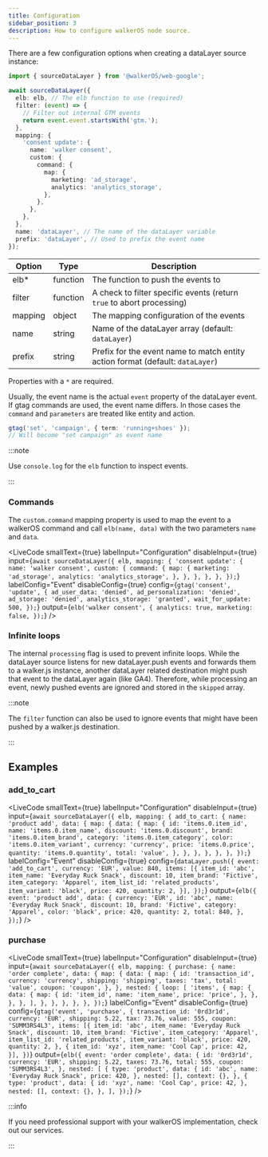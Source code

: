 ```yaml
---
title: Configuration
sidebar_position: 3
description: How to configure walkerOS node source.
---
```



There are a few configuration options when creating a dataLayer source instance:

```ts
import { sourceDataLayer } from '@walkerOS/web-google';

await sourceDataLayer({
  elb: elb, // The elb function to use (required)
  filter: (event) => {
    // Filter out internal GTM events
    return event.event.startsWith('gtm.');
  },
  mapping: {
    'consent update': {
      name: 'walker consent',
      custom: {
        command: {
          map: {
            marketing: 'ad_storage',
            analytics: 'analytics_storage',
          },
        },
      },
    },
  },
  name: 'dataLayer', // The name of the dataLayer variable
  prefix: 'dataLayer', // Used to prefix the event name
});
```

| Option  | Type     | Description                                                                                                 |
| ------- | -------- | ----------------------------------------------------------------------------------------------------------- |
| elb\*   | function | The function to push the events to                                                                          |
| filter  | function | A check to filter specific events (return `true` to abort processing)                                       |
| mapping | object   | The&nbsp;<Link to="/docs/destinations/event_mapping#eventconfig">mapping configuration</Link> of the events |
| name    | string   | Name of the dataLayer array (default: `dataLayer`)                                                          |
| prefix  | string   | Prefix for the event name to match entity action format (default: `dataLayer`)                              |

Properties with a `*` are required.

Usually, the event name is the actual `event` property of the dataLayer event.
If&nbsp;<Link to="https://developers.google.com/tag-platform/gtagjs/reference">gtag
commands</Link> are used, the event name differs. In those cases the `command`
and `parameters` are treated like entity and action.

```ts
gtag('set', 'campaign', { term: 'running+shoes' });
// Will become "set campaign" as event name
```

:::note

Use `console.log` for the `elb` function to inspect events.

:::

### Commands

The `custom.command` mapping property is used to map the event to a walkerOS
command and call `elb(name, data)` with the two parameters `name` and `data`.

<LiveCode
  smallText={true}
  labelInput="Configuration"
  disableInput={true}
  input={`await sourceDataLayer({
    elb,
    mapping: {
      'consent update': {
        name: 'walker consent',
        custom: {
          command: {
            map: {
              marketing: 'ad_storage',
              analytics: 'analytics_storage',
            },
          },
        },
      },
    },
  });`}
  labelConfig="Event"
  disableConfig={true}
  config={`gtag('consent', 'update', {
    ad_user_data: 'denied',
    ad_personalization: 'denied',
    ad_storage: 'denied',
    analytics_storage: 'granted',
    wait_for_update: 500,
  });`}
  output={`elb('walker consent', {
    analytics: true,
    marketing: false,
  });`}
/>

### Infinite loops

The internal `processing` flag is used to prevent infinite loops. While the
dataLayer source listens for new dataLayer.push events and forwards them to a
walker.js instance, another dataLayer related destination might push that event
to the dataLayer again (like GA4). Therefore, while processing an event, newly
pushed events are ignored and stored in the `skipped` array.

:::note

The `filter` function can also be used to ignore events that might have been
pushed by a walker.js destination.

:::

## Examples

### add_to_cart

<LiveCode
  smallText={true}
  labelInput="Configuration"
  disableInput={true}
  input={`await sourceDataLayer({
    elb,
    mapping: {
      add_to_cart: {
        name: 'product add',
        data: {
          map: {
            data: {
              map: {
                id: 'items.0.item_id',
                name: 'items.0.item_name',
                discount: 'items.0.discount',
                brand: 'items.0.item_brand',
                category: 'items.0.item_category',
                color: 'items.0.item_variant',
                currency: 'currency',
                price: 'items.0.price',
                quantity: 'items.0.quantity',
                total: 'value',
              },
            },
          },
        },
      },
    },
  });`}
  labelConfig="Event"
  disableConfig={true}
  config={`dataLayer.push({
    event: 'add_to_cart',
    currency: 'EUR',
    value: 840,
    items: [{
      item_id: 'abc',
      item_name: 'Everyday Ruck Snack',
      discount: 10,
      item_brand: 'Fictive',
      item_category: 'Apparel',
      item_list_id: 'related_products',
      item_variant: 'black',
      price: 420,
      quantity: 2,
    }],
  });`}
  output={`elb({
    event: 'product add',
    data: {
      currency: 'EUR',
      id: 'abc',
      name: 'Everyday Ruck Snack',
      discount: 10,
      brand: 'Fictive',
      category: 'Apparel',
      color: 'black',
      price: 420,
      quantity: 2,
      total: 840,
    },
  });`}
/>

### purchase

<LiveCode
  smallText={true}
  labelInput="Configuration"
  disableInput={true}
  input={`await sourceDataLayer({
    elb,
    mapping: {
      purchase: {
        name: 'order complete',
        data: {
          map: {
            data: {
              map: {
                id: 'transaction_id',
                currency: 'currency',
                shipping: 'shipping',
                taxes: 'tax',
                total: 'value',
                coupon: 'coupon',
              },
            },
            nested: {
              loop: [
                'items',
                {
                  map: {
                    data: {
                      map: {
                        id: 'item_id',
                        name: 'item_name',
                        price: 'price',
                      },
                    },
                  },
                },
              ],
            },
          },
        },
      },
    },
  });`}
  labelConfig="Event"
  disableConfig={true}
  config={`gtag('event', 'purchase', {
    transaction_id: '0rd3r1d',
    currency: 'EUR',
    shipping: 5.22,
    tax: 73.76,
    value: 555,
    coupon: 'SUMM3RS4L3',
    items: [{
      item_id: 'abc',
      item_name: 'Everyday Ruck Snack',
      discount: 10,
      item_brand: 'Fictive',
      item_category: 'Apparel',
      item_list_id: 'related_products',
      item_variant: 'black',
      price: 420,
      quantity: 2,
    }, {
      item_id: 'xyz',
      item_name: 'Cool Cap',
      price: 42,
    }],
  })`}
  output={`elb({
    event: 'order complete',
    data: {
      id: '0rd3r1d',
      currency: 'EUR',
      shipping: 5.22,
      taxes: 73.76,
      total: 555,
      coupon: 'SUMM3RS4L3',
    },
    nested: [
      {
        type: 'product',
        data: {
          id: 'abc',
          name: 'Everyday Ruck Snack',
          price: 420,
        },
        nested: [],
        context: {},
      },
      {
        type: 'product',
        data: {
          id: 'xyz',
          name: 'Cool Cap',
          price: 42,
        },
        nested: [],
        context: {},
      },
    ],
  });`}
/>

:::info

If you need professional support with your walkerOS implementation, check out
our&nbsp;<Link to="/services">services</Link>.

:::
